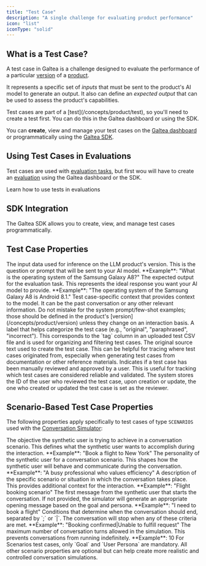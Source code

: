 ```yaml
---
title: "Test Case"
description: "A single challenge for evaluating product performance"
icon: "list"
iconType: "solid"
---
```



## What is a Test Case?

A test case in Galtea is a challenge designed to evaluate the performance of a particular [version](/concepts/product/version) of a [product](/concepts/product).

It represents a specific set of *inputs* that must be sent to the product's AI model to generate an output. It also can define an *expected output* that can be used to assess the product's capabilities.

<Info>
  Test cases are part of a [test](/concepts/product/test), so you'll need to create a test first. You can do this in the Galtea dashboard or using the SDK.
</Info>

You can **create**, view and manage your test cases on the [Galtea dashboard](https://platform.galtea.ai/) or programmatically using the [Galtea SDK](/sdk/api/test-case/service).

## Using Test Cases in Evaluations

Test cases are used with [evaluation tasks](/concepts/product/version/session/evaluation/task), but first wou will have to create an [evaluation](/concepts/product/version/session/evaluation) using the Galtea dashboard or the SDK.

<Card title="Create an Evaluation" icon="badge-check" iconType="solid" href="/concepts/product/version/session/evaluation">
  Learn how to use tests in evaluations
</Card>

## SDK Integration

The Galtea SDK allows you to create, view, and manage test cases programmatically. 

<SDKTestCaseServiceCard />

## Test Case Properties

<ResponseField name="Input" type="Text" required>
  The input data used for inference on the LLM product's version. This is the question or prompt that will be sent to your AI model. **Example**: "What is the operating system of the Samsung Galaxy A8?"
</ResponseField>

<ResponseField name="Expected Output" type="Text">
  The expected output for the evaluation task. This represents the ideal response you want your AI model to provide. **Example**: "The operating system of the Samsung Galaxy A8 is Android 8.1."
</ResponseField>

<ResponseField name="Context" type="Text">
  Test case-specific context that provides context to the model. It can be the past conversation or any other relevant information. Do not mistake for the system prompt/few-shot examples; those should be defined in the product's [version](/concepts/product/version) unless they change on an interaction basis.
</ResponseField>

<ResponseField name="Variant" type="Text">
  A label that helps categorize the test case (e.g., "original", "paraphrased", "incorrect"). This corresponds to the `tag` column in an uploaded test CSV file and is used for organizing and filtering test cases.
</ResponseField>

<ResponseField name="Source" type="Text">
  The original source text used to create the test case. This can be helpful for tracing where test cases originated from, especially when generating test cases from documentation or other reference materials.
</ResponseField>

<ResponseField name="Human Reviewed" type="Boolean">
  Indicates if a test case has been manually reviewed and approved by a user. This is useful for tracking which test cases are considered reliable and validated. The system stores the ID of the user who reviewed the test case, upon creation or update, the one who created or updated the test case is set as the reviewer.
</ResponseField>

## Scenario-Based Test Case Properties

The following properties apply specifically to test cases of type `SCENARIOS` used with the [Conversation Simulator](/concepts/conversation-simulator):

<ResponseField name="Goal" type="Text">
  The objective the synthetic user is trying to achieve in a conversation scenario. This defines what the synthetic user wants to accomplish during the interaction. **Example**: "Book a flight to New York"
</ResponseField>

<ResponseField name="User Persona" type="Text">
  The personality of the synthetic user for a conversation scenario. This shapes how the synthetic user will behave and communicate during the conversation. **Example**: "A busy professional who values efficiency"
</ResponseField>

<ResponseField name="Scenario" type="Text">
  A description of the specific scenario or situation in which the conversation takes place. This provides additional context for the interaction. **Example**: "Flight booking scenario"
</ResponseField>

<ResponseField name="Initial Prompt" type="Text">
  The first message from the synthetic user that starts the conversation. If not provided, the simulator will generate an appropriate opening message based on the goal and persona. **Example**: "I need to book a flight"
</ResponseField>

<ResponseField name="Stopping Criterias" type="Text">
  Conditions that determine when the conversation should end, separated by `;` or `|`. The conversation will stop when any of these criteria are met. **Example**: "Booking confirmed|Unable to fulfill request"
</ResponseField>

<ResponseField name="Max Iterations" type="Number">
  The maximum number of conversation turns allowed in the simulation. This prevents conversations from running indefinitely. **Example**: 10
</ResponseField>

<Note>
  For Scenarios test cases, only `Goal` and `User Persona` are mandatory. All other scenario properties are optional but can help create more realistic and controlled conversation simulations.
</Note>
